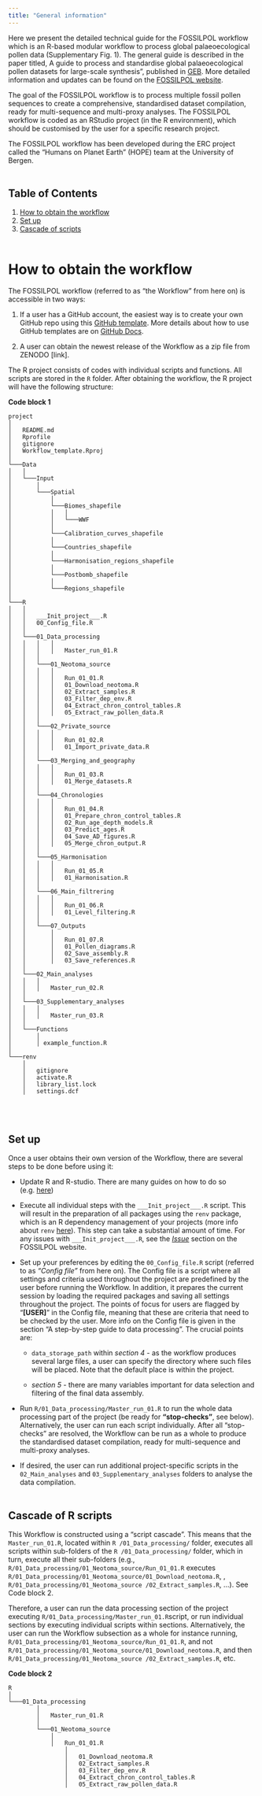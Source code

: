 ```yaml
---
title: "General information"
---
```


Here we present the detailed technical guide for the FOSSILPOL workflow which is an R-based modular workflow to process global palaeoecological pollen data (Supplementary Fig. 1). The general guide is described in the paper titled, A guide to process and standardise global palaeoecological pollen datasets for large-scale synthesis”, published in [GEB](https://onlinelibrary.wiley.com/journal/14668238). More detailed information and updates can be found on the [FOSSILPOL website](https://hope-uib-bio.github.io/FOSSILPOL-website/).

The goal of the FOSSILPOL workflow is to process multiple fossil pollen sequences to create a comprehensive, standardised dataset compilation, ready for multi-sequence and multi-proxy analyses. The FOSSILPOL workflow is coded as an RStudio project (in the R environment), which should be customised by the user for a specific research project.

The FOSSILPOL workflow has been developed during the ERC project called the “Humans on Planet Earth” (HOPE) team at the University of Bergen.
<br></br>

## Table of Contents

1. [How to obtain the workflow](#get)
2. [Set up](#setup)
3. [Cascade of scripts](#cascade)
<br></br>

# How to obtain the workflow <a name = "get"></a>
The FOSSILPOL workflow (referred to as “the Workflow” from here on) is accessible in two ways:
  
  1.	If a user has a GitHub account, the easiest way is to create your own GitHub repo using this [GitHub template](https://github.com/HOPE-UIB-BIO/FOSSILPOL-workflow). More details about how to use GitHub templates are on [GitHub Docs](https://docs.github.com/en/repositories/creating-and-managing-repositories/creating-a-repository-from-a-template).
  
  2.	A user can obtain the newest release of the Workflow as a zip file from ZENODO [link].

The R project consists of codes with individual scripts and functions. All scripts are stored in the `R` folder.  After obtaining the workflow, the R project will have the following structure:

**Code block 1**
```
project
│
│   README.md
│   Rprofile
│   gitignore  
│   Workflow_template.Rproj
│
└───Data
│   │
│   └───Input
│       │
│       └───Spatial
│           │
│           └───Biomes_shapefile   
│           │   │
│           │   └───WWF
│           │
│           └───Calibration_curves_shapefile   
│           │
│           └───Countries_shapefile
│           │  
│           └───Harmonisation_regions_shapefile
│           │
│           └───Postbomb_shapefile
│           │
│           └───Regions_shapefile
│
└───R
│   │
│   │   ___Init_project___.R
│   │   00_Config_file.R
│   │
│   └───01_Data_processing
│   │   │   │
│   │   │   │   Master_run_01.R
│   │   │
│   │   └───01_Neotoma_source
│   │   │   │
│   │   │   │   Run_01_01.R
│   │   │   │   01_Download_neotoma.R
│   │   │   │   02_Extract_samples.R
│   │   │   │   03_Filter_dep_env.R
│   │   │   │   04_Extract_chron_control_tables.R
│   │   │   │   05_Extract_raw_pollen_data.R
│   │   │   
│   │   └───02_Private_source
│   │   │   │
│   │   │   │   Run_01_02.R
│   │   │   │   01_Import_private_data.R
│   │   │
│   │   └───03_Merging_and_geography
│   │   │   │
│   │   │   │   Run_01_03.R
│   │   │   │   01_Merge_datasets.R
│   │   │
│   │   └───04_Chronologies
│   │   │   │
│   │   │   │   Run_01_04.R
│   │   │   │   01_Prepare_chron_control_tables.R
│   │   │   │   02_Run_age_depth_models.R
│   │   │   │   03_Predict_ages.R
│   │   │   │   04_Save_AD_figures.R
│   │   │   │   05_Merge_chron_output.R
│   │   │
│   │   └───05_Harmonisation
│   │   │   │
│   │   │   │   Run_01_05.R
│   │   │   │   01_Harmonisation.R
│   │   │
│   │   └───06_Main_filtrering
│   │   │   │
│   │   │   │   Run_01_06.R
│   │   │   │   01_Level_filtering.R
│   │   │
│   │   └───07_Outputs
│   │       │
│   │       │   Run_01_07.R
│   │       │   01_Pollen_diagrams.R
│   │       │   02_Save_assembly.R
│   │       │   03_Save_references.R
│   │
│   └───02_Main_analyses
│   │   │
│   │   │   Master_run_02.R
│   │
│   └───03_Supplementary_analyses
│   │   │
│   │   │   Master_run_03.R
│   │
│   └───Functions
│       │
│       │ example_function.R
│
└───renv
    │
    │   gitignore
    │   activate.R
    │   library_list.lock
    │   settings.dcf
```
<br></br>

## Set up <a name = "setup"></a>

Once a user obtains their own version of the Workflow, there are several steps to be done before using it:
 
* Update R and R-studio. There are many guides on how to do so (e.g. [here](https://jennhuck.github.io/workshops/install_update_R.html))
 
* Execute all individual steps with the `___Init_project___.R` script. This will result in the preparation of all packages using the `renv` package, which is an R dependency management of your projects (more info about `renv` [here](https://rstudio.github.io/renv/articles/renv.html)). This step can take a substantial amount of time. For any issues with `___Init_project___.R`, see the *[Issue](https://hope-uib-bio.github.io/FOSSILPOL-website/contributing#issues.html)* section on the FOSSILPOL website.
 
* Set up your preferences by editing the `00_Config_file.R` script (referred to as *“Config file”* from here on). The Config file is a script where all settings and criteria used throughout the project are predefined by the user before running the Workflow. In addition, it prepares the current session by loading the required packages and saving all settings throughout the project. The points of focus for users are flagged by “**[USER]**” in the Config file, meaning that these are criteria that need to be checked by the user. More info on the Config file is given in the section “A step-by-step guide to data processing”. The crucial points are:
    
  + `data_storage_path` within *section 4* - as the workflow produces several large files, a user can specify the directory where such files will be placed. Note that the default place is within the project.
    
  + *section 5* - there are many variables important for data selection and filtering of the final data assembly.

*	Run `R/01_Data_processing/Master_run_01.R` to run the whole data processing part of the project (be ready for **"stop-checks”**, see below). Alternatively, the user can run each script individually. After all “stop-checks” are resolved, the Workflow can be run as a whole to produce the standardised dataset compilation, ready for multi-sequence and multi-proxy analyses.

*	If desired, the user can run additional project-specific scripts in the `02_Main_analyses` and `03_Supplementary_analyses` folders to analyse the data compilation.
<br></br>

## Cascade of R scripts <a name = "cascade"></a>

This Workflow is constructed using a “script cascade”. This means that the `Master_run_01.R`, located within `R /01_Data_processing/`  folder, executes all scripts within sub-folders of the `R /01_Data_processing/`  folder, which in turn, execute all their sub-folders (e.g., `R/01_Data_processing/01_Neotoma_source/Run_01_01.R` executes `R/01_Data_processing/01_Neotoma_source/01_Download_neotoma.R`,  ,  `R/01_Data_processing/01_Neotoma_source /02_Extract_samples.R`, …). See Code block 2.

Therefore, a user can run the data processing section of the project executing `R/01_Data_processing/Master_run_01.R`script, or run individual sections by executing individual scripts within sections. Alternatively, the user can  run the Workflow subsection as a whole for instance running, `R/01_Data_processing/01_Neotoma_source/Run_01_01.R`, and not `R/01_Data_processing/01_Neotoma_source/01_Download_neotoma.R`,  and then `R/01_Data_processing/01_Neotoma_source /02_Extract_samples.R`, etc. 

**Code block 2**
```
R
│
└───01_Data_processing
        │
        │   Master_run_01.R
        │
        └───01_Neotoma_source
            │
            │   Run_01_01.R
                │
                │   01_Download_neotoma.R
                │   02_Extract_samples.R
                │   03_Filter_dep_env.R
                │   04_Extract_chron_control_tables.R
                │   05_Extract_raw_pollen_data.R

```
